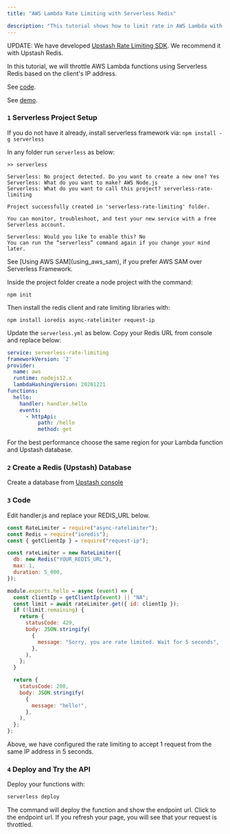 ```yaml
---
title: "AWS Lambda Rate Limiting with Serverless Redis"

description: "This tutorial shows how to limit rate in AWS Lambda with Serverless Redis."
---
```


UPDATE: We have developed
[Upstash Rate Limiting SDK](https://github.com/upstash/ratelimit). We recommend
it with Upstash Redis.

In this tutorial, we will throttle AWS Lambda functions using Serverless Redis
based on the client's IP address.

See
[code](https://github.com/upstash/examples/tree/master/serverless-rate-limiting).

See [demo](https://5hg3vtj7gk.execute-api.us-west-1.amazonaws.com/hello).

### `1` Serverless Project Setup

If you do not have it already, install serverless framework via:
`npm install -g serverless`

In any folder run `serverless` as below:

```text
>> serverless

Serverless: No project detected. Do you want to create a new one? Yes
Serverless: What do you want to make? AWS Node.js
Serverless: What do you want to call this project? serverless-rate-limiting

Project successfully created in 'serverless-rate-limiting' folder.

You can monitor, troubleshoot, and test your new service with a free Serverless account.

Serverless: Would you like to enable this? No
You can run the “serverless” command again if you change your mind later.
```

<Note>
See [Using AWS SAM](using_aws_sam), if you prefer AWS SAM over Serverless Framework.
</Note>

Inside the project folder create a node project with the command:

```
npm init
```

Then install the redis client and rate limiting libraries with:

```
npm install ioredis async-ratelimiter request-ip
```

Update the `serverless.yml` as below. Copy your Redis URL from console and
replace below:

```yaml
service: serverless-rate-limiting
frameworkVersion: '2'
provider:
  name: aws
  runtime: nodejs12.x
  lambdaHashingVersion: 20201221
functions:
  hello:
    handler: handler.hello
    events:
      - httpApi:
          path: /hello
          method: get
```

<Note>
For the best performance choose the same region for your Lambda function and Upstash database.
</Note>

### `2` Create a Redis (Upstash) Database

Create a database from [Upstash console](https://console.upstash.com)

### `3` Code

Edit handler.js and replace your REDIS_URL below.


<IORedisNote />

```javascript
const RateLimiter = require("async-ratelimiter");
const Redis = require("ioredis");
const { getClientIp } = require("request-ip");

const rateLimiter = new RateLimiter({
  db: new Redis("YOUR_REDIS_URL"),
  max: 1,
  duration: 5_000,
});

module.exports.hello = async (event) => {
  const clientIp = getClientIp(event) || "NA";
  const limit = await rateLimiter.get({ id: clientIp });
  if (!limit.remaining) {
    return {
      statusCode: 429,
      body: JSON.stringify(
        {
          message: "Sorry, you are rate limited. Wait for 5 seconds",
        },
      ),
    };
  }

  return {
    statusCode: 200,
    body: JSON.stringify(
      {
        message: "hello!",
      },
    ),
  };
};
```

Above, we have configured the rate limiting to accept 1 request from the same IP
address in 5 seconds.

### `4` Deploy and Try the API

Deploy your functions with:

```bash
serverless deploy
```

The command will deploy the function and show the endpoint url. Click to the
endpoint url. If you refresh your page, you will see that your request is
throttled.
